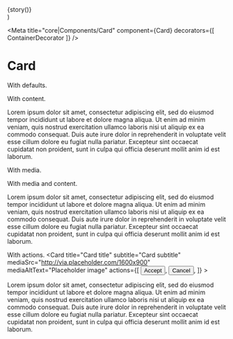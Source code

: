 

  <div style={{ width: '100%', maxWidth: '480px' }}>{story()}</div>
)

<Meta title="core|Components/Card" component={Card} decorators={[ ContainerDecorator ]} />

# Card

With defaults.
<Preview>
  <Story name="with defaults">
    <Card title="Card title" subtitle="Card subtitle" />
  </Story>
</Preview>

With content.
<Preview>
  <Story name="with content">
    <Card title="Card title" subtitle="Card subtitle">
      <p>
        Lorem ipsum dolor sit amet, consectetur adipiscing elit, sed do eiusmod tempor incididunt
        ut labore et dolore magna aliqua. Ut enim ad minim veniam, quis nostrud exercitation
        ullamco laboris nisi ut aliquip ex ea commodo consequat. Duis aute irure dolor in
        reprehenderit in voluptate velit esse cillum dolore eu fugiat nulla pariatur. Excepteur
        sint occaecat cupidatat non proident, sunt in culpa qui officia deserunt mollit anim id
        est laborum.
      </p>
    </Card>
  </Story>
</Preview>


With media.
<Preview>
  <Story name="with media">
    <Card
      title="Card title"
      subtitle="Card subtitle"
      mediaSrc="http://via.placeholder.com/1600x900"
      mediaAltText="Placeholder image"
    />
  </Story>
</Preview>

With media and content.
<Preview>
  <Story name="with media and content">
    <Card
      title="Card title"
      subtitle="Card subtitle"
      mediaSrc="http://via.placeholder.com/1600x900"
      mediaAltText="Placeholder image"
    >
      <p>
        Lorem ipsum dolor sit amet, consectetur adipiscing elit, sed do eiusmod tempor incididunt
        ut labore et dolore magna aliqua. Ut enim ad minim veniam, quis nostrud exercitation
        ullamco laboris nisi ut aliquip ex ea commodo consequat. Duis aute irure dolor in
        reprehenderit in voluptate velit esse cillum dolore eu fugiat nulla pariatur. Excepteur
        sint occaecat cupidatat non proident, sunt in culpa qui officia deserunt mollit anim id
        est laborum.
      </p>
    </Card>
  </Story>
</Preview>

With actions.
<Preview>
  <Story name="with actions">
    <Card
        title="Card title"
        subtitle="Card subtitle"
        mediaSrc="http://via.placeholder.com/1600x900"
        mediaAltText="Placeholder image"
        actions={[
          <Button key="card-action-1" rounded>
            Accept
          </Button>,
          <Button key="card-action-2" color="neutralDark" flat>
            Cancel
          </Button>,
        ]}
      >
        <p>
          Lorem ipsum dolor sit amet, consectetur adipiscing elit, sed do eiusmod tempor incididunt
          ut labore et dolore magna aliqua. Ut enim ad minim veniam, quis nostrud exercitation
          ullamco laboris nisi ut aliquip ex ea commodo consequat. Duis aute irure dolor in
          reprehenderit in voluptate velit esse cillum dolore eu fugiat nulla pariatur. Excepteur
          sint occaecat cupidatat non proident, sunt in culpa qui officia deserunt mollit anim id
          est laborum.
        </p>
      </Card>
  </Story>
</Preview>
